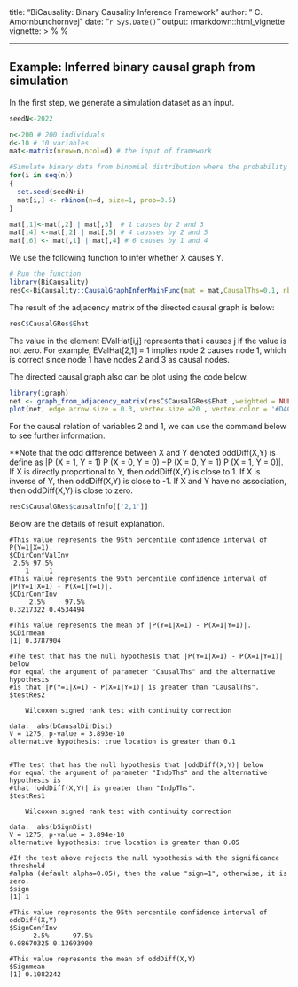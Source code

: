 title: "BiCausality: Binary Causality Inference Framework"
author: " C. Amornbunchornvej"
date: "`r Sys.Date()`"
output: rmarkdown::html_vignette
vignette: >
  %\VignetteIndexEntry{BiCausality_demo} 
  %\VignetteEngine{knitr::knitr}
  \usepackage[utf8]{inputenc}
---

Example: Inferred binary causal graph from simulation
----------------------------------------------------------------------------------
In the first step, we generate a simulation dataset as an input.
```r
seedN<-2022

n<-200 # 200 individuals
d<-10 # 10 variables
mat<-matrix(nrow=n,ncol=d) # the input of framework

#Simulate binary data from binomial distribution where the probability of value being 1 is 0.5.
for(i in seq(n))
{
  set.seed(seedN+i)
  mat[i,] <- rbinom(n=d, size=1, prob=0.5)
}

mat[,1]<-mat[,2] | mat[,3]  # 1 causes by 2 and 3
mat[,4] <-mat[,2] | mat[,5] # 4 causses by 2 and 5
mat[,6] <- mat[,1] | mat[,4] # 6 causes by 1 and 4

```

We use the following function to infer whether X causes Y.
``` r
# Run the function
library(BiCausality)
resC<-BiCausality::CausalGraphInferMainFunc(mat = mat,CausalThs=0.1, nboot =50, IndpThs=0.05)
```
The result of the adjacency matrix of the directed causal graph is below:

```r
resC$CausalGRes$Ehat
```
The value in the element EValHat[i,j] represents that i causes j if the value is not zero. For example, EValHat[2,1] = 1 implies node 2 causes node 1, which is correct since node 1 have nodes 2 and 3 as causal nodes.

The directed causal graph also can be plot using the code below.
```r
library(igraph)
net <- graph_from_adjacency_matrix(resC$CausalGRes$Ehat ,weighted = NULL)
plot(net, edge.arrow.size = 0.3, vertex.size =20 , vertex.color = '#D4C8E9',layout=layout_with_kk)
```


For the causal relation of variables 2 and 1, we can use the command below to see further information.

**Note that the odd difference between X and Y denoted oddDiff(X,Y) is define as
|P (X = 1, Y = 1) P (X = 0, Y = 0) −P (X = 0, Y = 1) P (X = 1, Y = 0)|.  If X is directly proportional to Y, then oddDiff(X,Y) is close to 1. If X is inverse of Y, then oddDiff(X,Y) is close to -1. If X and Y have no association, then oddDiff(X,Y) is close to zero.

```r
resC$CausalGRes$causalInfo[['2,1']]
```
Below are the details of result explanation.

```
#This value represents the 95th percentile confidence interval of P(Y=1|X=1). 
$CDirConfValInv
 2.5% 97.5% 
    1     1 
#This value represents the 95th percentile confidence interval of |P(Y=1|X=1) - P(X=1|Y=1)|.
$CDirConfInv
     2.5%     97.5% 
0.3217322 0.4534494 

#This value represents the mean of |P(Y=1|X=1) - P(X=1|Y=1)|.
$CDirmean
[1] 0.3787904

#The test that has the null hypothesis that |P(Y=1|X=1) - P(X=1|Y=1)| below
#or equal the argument of parameter "CausalThs" and the alternative hypothesis
#is that |P(Y=1|X=1) - P(X=1|Y=1)| is greater than "CausalThs".
$testRes2

	Wilcoxon signed rank test with continuity correction

data:  abs(bCausalDirDist)
V = 1275, p-value = 3.893e-10
alternative hypothesis: true location is greater than 0.1


#The test that has the null hypothesis that |oddDiff(X,Y)| below 
#or equal the argument of parameter "IndpThs" and the alternative hypothesis is
#that |oddDiff(X,Y)| is greater than "IndpThs". 
$testRes1

	Wilcoxon signed rank test with continuity correction

data:  abs(bSignDist)
V = 1275, p-value = 3.894e-10
alternative hypothesis: true location is greater than 0.05

#If the test above rejects the null hypothesis with the significance threshold
#alpha (default alpha=0.05), then the value "sign=1", otherwise, it is zero.
$sign
[1] 1

#This value represents the 95th percentile confidence interval of oddDiff(X,Y)
$SignConfInv
      2.5%      97.5% 
0.08670325 0.13693900 

#This value represents the mean of oddDiff(X,Y)
$Signmean
[1] 0.1082242
```
